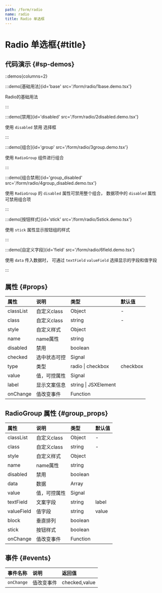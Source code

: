 ```yaml
---
path: /form/radio
name: radio
title: Radio 单选框
---
```



<div class="sys-ctx-main-left">

# Radio 单选框\{#title\}

## 代码演示 \{#sp-demos\}

::demos{columns=2}

:::demo[基础用法]{id='base' src='/form/radio/1base.demo.tsx'}

Radio的基础用法

:::


:::demo[禁用]{id='disabled' src='/form/radio/2disabled.demo.tsx'}

使用 `disabled` 禁用 选择框

:::


:::demo[组合]{id='group' src='/form/radio/3group.demo.tsx'}

使用 `RadioGroup` 组件进行组合

:::


:::demo[组合禁用]{id='group_disabled' src='/form/radio/4group_disabled.demo.tsx'}

使用 `RadioGroup` 的 `disabled` 属性可禁用整个组合， 数据项中的 `disabled` 属性可禁用组合项

:::


:::demo[按钮样式]{id='stick' src='/form/radio/5stick.demo.tsx'}

使用 `stick` 属性显示按钮组的样式

:::


:::demo[自定义字段]{id='field' src='/form/radio/6field.demo.tsx'}

使用 `data` 传入数据时， 可通过 `textField` `valueField` 选择显示的字段和值字段

:::




## 属性 \{#props\}

| 属性 | 说明 | 类型 | 默认值 |
| :--- | :---- | :--- | :--- |
|classList|自定义class|Object|-|
|class|自定义class|string|-|
|style|自定义样式|Object||
|name|name属性|string||
|disabled|禁用|boolean||
|checked|选中状态可控|Signal||
|type|类型|radio &#124; checkbox|checkbox|
|value|值，可控属性|Signal||
|label|显示文案信息|string &#124; JSXElement||
|onChange|值改变事件|Function||


## RadioGroup 属性 \{#group_props\}

| 属性 | 说明 | 类型 | 默认值 |
| :--- | :---- | :--- | :--- |
|classList|自定义class|Object|-|
|class|自定义class|string|-|
|style|自定义样式|Object||
|name|name属性|string||
|disabled|禁用|boolean||
|data|数据|Array||
|value|值，可控属性|Signal||
|textField|文案字段|string|label|
|valueField|值字段|string|value|
|block|垂直排列|boolean||
|stick|按钮样式|boolean||
|onChange|值改变事件|Function||


## 事件 \{#events\}

| 事件名称 | 说明 | 返回值|
| :--- | :---- | :--- |
|`onChange`|值改变事件|checked,value|

</div>

